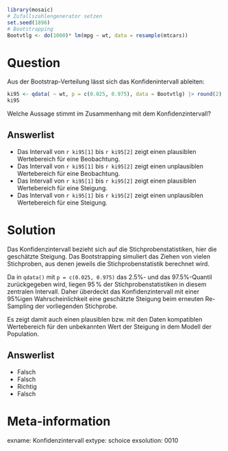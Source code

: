 ```r
library(mosaic)
# Zufallszahlengenerator setzen
set.seed(1896)
# Bootstrapping
Bootvtlg <- do(1000)* lm(mpg ~ wt, data = resample(mtcars))
```

Question
========

Aus der Bootstrap-Verteilung lässt sich das Konfidenintervall ableiten:

```r
ki95 <- qdata( ~ wt, p = c(0.025, 0.975), data = Bootvtlg) |> round(2)
ki95
```

Welche Aussage stimmt im Zusammenhang mit dem Konfidenzintervall?

Answerlist
----------
* Das Intervall von `r ki95[1]` bis `r ki95[2]` zeigt einen plausiblen Wertebereich für eine Beobachtung.
* Das Intervall von `r ki95[1]` bis `r ki95[2]` zeigt einen unplausiblen Wertebereich für eine Beobachtung.
* Das Intervall von `r ki95[1]` bis `r ki95[2]` zeigt einen plausiblen Wertebereich für eine Steigung.
* Das Intervall von `r ki95[1]` bis `r ki95[2]` zeigt einen unplausiblen Wertebereich für eine Steigung.

Solution
========

Das Konfidenzintervall bezieht sich auf die Stichprobenstatistiken, hier die geschätzte Steigung.
Das Bootstrapping simuliert das Ziehen von vielen Stichproben, aus denen jeweils die Stichprobenstatistik berechnet wird.

Da in `qdata()` mit `p = c(0.025, 0.975)` das 2.5%- und das 97.5%-Quantil zurückgegeben wird, liegen 95$\,$% der Stichprobenstatistiken in diesem zentralen Intervall.
Daher überdeckt das Konfidenzintervall mit einer 95%igen Wahrscheinlichkeit eine geschätzte Steigung beim erneuten Re-Sampling der vorliegenden Stichprobe.

Es zeigt damit auch einen plausiblen bzw. mit den Daten kompatiblen Wertebereich für den unbekannten Wert der Steigung in dem Modell der Population.

Answerlist
----------
* Falsch
* Falsch
* Richtig
* Falsch


Meta-information
================
exname: Konfidenzintervall
extype: schoice
exsolution: 0010